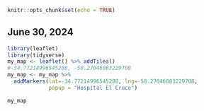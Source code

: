 ```{r setup, include=FALSE}
knitr::opts_chunk$set(echo = TRUE)
```

## June 30, 2024

```{r, echo=FALSE,message=FALSE,warning=FALSE}
library(leaflet)
library(tidyverse)
my_map <- leaflet() %>% addTiles()
#-34.77214996545288, -58.27046083229708
my_map <- my_map %>% 
  addMarkers(lat=-34.77214996545288, lng=-58.27046083229708,
             popup = "Hospital El Cruce")
```

```{r, echo=FALSE}
my_map
```

